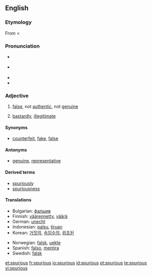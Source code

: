==English==

===Etymology===
From {{LL.}} {{term|spurius||illegitimate, bastardly|lang=la}} < {{term|spurcus||foul, base, low|lang=la}}

===Pronunciation===
* {{a|RP}} {{IPA|/ˈspjʊə.ri.əs/}}
* {{a|US}} {{IPA|/ˈspjʊr.i.əs/}}
* {{audio|en-us-spurious.ogg|Audio (US)}}
* {{rhymes|ʊəriəs}}

=== Adjective ===
{{en-adj|-}}

# [[false]], not [[authentic]], not [[genuine]]
# {{archaic}} [[bastardly]], [[illegitimate]]

==== Synonyms ====
* {{sense|false}} [[counterfeit]], [[fake]], [[false]]

==== Antonyms ====
* {{sense|false}} [[genuine]], [[representative]]

====Derived terms====
* [[spuriously]]
* [[spuriousness]]

====Translations====
{{trans-top|false}}
*Bulgarian: [[фалшив]]
*Finnish: [[väärennetty]], [[väärä]]
*German: [[unecht]]
*Indonesian: [[palsu]], [[tiru|tiruan]]
*Korean: [[거짓의]], [[속임수의]], [[위조된]]
{{trans-mid}}
*Norwegian: [[falsk]], [[uekte]]
*Spanish: [[falso]], [[mentira]]
*Swedish: [[falsk]]
{{trans-bottom}}

[[et:spurious]]
[[fr:spurious]]
[[io:spurious]]
[[id:spurious]]
[[pt:spurious]]
[[te:spurious]]
[[vi:spurious]]